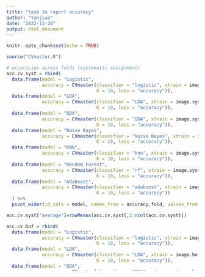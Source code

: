 ```yaml
---
title: "task 3a report accuracy"
author: "Yanjiao"
date: "2022-11-28"
output: html_document
---
```


```r
knitr::opts_chunk$set(echo = TRUE)
```

```r
source("CVmaster.R")
```

```r
# accuracies across folds (systematic assignment)
acc.cv.syst = rbind(
  data.frame(model = "Logistic", 
             accuracy = CVmaster(classifier = "logistic", xtrain = image.syst.train[,4:12], ytrain = image.syst.train$label,
                                 K = 10, loss = "accuracy")),
  data.frame(model = "LDA", 
             accuracy = CVmaster(classifier = "LDA", xtrain = image.syst.train[,4:12], ytrain = image.syst.train$label,
                                 K = 10, loss = "accuracy")),
  data.frame(model = "QDA", 
             accuracy = CVmaster(classifier = "QDA", xtrain = image.syst.train[,4:12], ytrain = image.syst.train$label,
                                 K = 10, loss = "accuracy")),
  data.frame(model = "Naive Bayes", 
             accuracy = CVmaster(classifier = "Naive Bayes", xtrain = image.syst.train[,4:12], ytrain = image.syst.train$label,
                                 K = 10, loss = "accuracy")),
  data.frame(model = "KNN", 
             accuracy = CVmaster(classifier = "knn", xtrain = image.syst.train[,4:12], ytrain = image.syst.train$label,
                                 K = 10, loss = "accuracy")),
  data.frame(model = "Random Forest", 
             accuracy = CVmaster(classifier = "rf", xtrain = image.syst.train[,4:12], ytrain = image.syst.train$label,
                                 K = 10, loss = "accuracy")),
  data.frame(model = "Adaboost", 
             accuracy = CVmaster(classifier = "adaboost", xtrain = image.syst.train[,4:12], ytrain = image.syst.train$label,
                                 K = 10, loss = "accuracy"))
  ) %>%
  pivot_wider(id_cols = model, names_from = accuracy.fold, values_from = accuracy.acc)

acc.cv.syst["average"]=rowMeans(acc.cv.syst[,2:ncol(acc.cv.syst)])
```

```r
acc.cv.buf = rbind(
  data.frame(model = "Logistic", 
             accuracy = CVmaster(classifier = "logistic", xtrain = image.buf.train[,4:12], ytrain = image.buf.train$label,
                                 K = 10, loss = "accuracy")),
  data.frame(model = "LDA", 
             accuracy = CVmaster(classifier = "LDA", xtrain = image.buf.train[,4:12], ytrain = image.buf.train$label,
                                 K = 10, loss = "accuracy")),
  data.frame(model = "QDA", 
             accuracy = CVmaster(classifier = "QDA", xtrain = image.buf.train[,4:12], ytrain = image.buf.train$label,
                                 K = 10, loss = "accuracy")),
  data.frame(model = "Naive Bayes", 
             accuracy = CVmaster(classifier = "Naive Bayes", xtrain = image.buf.train[,4:12], ytrain = image.buf.train$label,
                                 K = 10, loss = "accuracy")),
  data.frame(model = "KNN", 
             accuracy = CVmaster(classifier = "knn", xtrain = image.buf.train[,4:12], ytrain = image.buf.train$label,
                                 K = 10, loss = "accuracy")),
  data.frame(model = "Random Forest", 
             accuracy = CVmaster(classifier = "rf", xtrain = image.buf.train[,4:12], ytrain = image.buf.train$label,
                                 K = 10, loss = "accuracy")),
  data.frame(model = "Adaboost", 
             accuracy = CVmaster(classifier = "adaboost", xtrain = image.buf.train[,4:12], ytrain = image.buf.train$label,
                                 K = 10, loss = "accuracy"))
  ) %>%
  pivot_wider(id_cols = model, names_from = accuracy.fold, values_from = accuracy.acc)

acc.cv.buf["average"]=rowMeans(acc.cv.buf[,2:ncol(acc.cv.buf)])
```